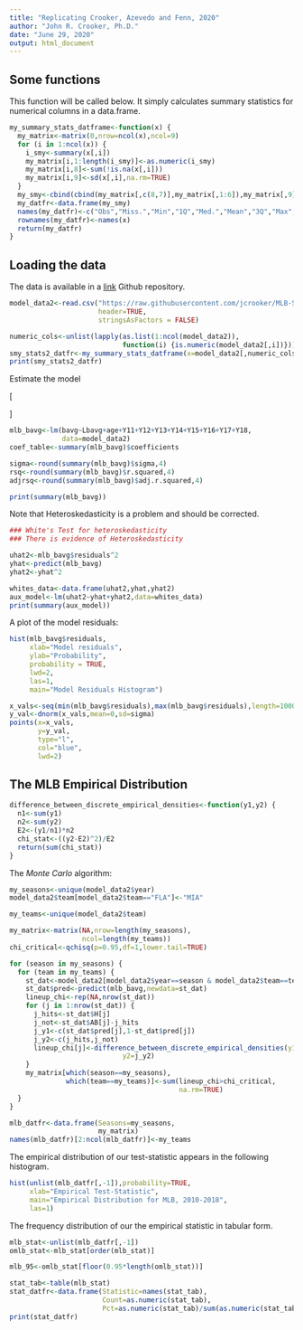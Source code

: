 ```yaml
---
title: "Replicating Crooker, Azevedo and Fenn, 2020"
author: "John R. Crooker, Ph.D."
date: "June 29, 2020"
output: html_document
---
```


## Some functions 

This function will be called below.  It simply calculates summary statistics for numerical columns in a data.frame.

```r
my_summary_stats_datframe<-function(x) {
  my_matrix<-matrix(0,nrow=ncol(x),ncol=9)
  for (i in 1:ncol(x)) {
    i_smy<-summary(x[,i])
    my_matrix[i,1:length(i_smy)]<-as.numeric(i_smy)
    my_matrix[i,8]<-sum(!is.na(x[,i]))
    my_matrix[i,9]<-sd(x[,i],na.rm=TRUE)
  }
  my_smy<-cbind(cbind(my_matrix[,c(8,7)],my_matrix[,1:6]),my_matrix[,9])
  my_datfr<-data.frame(my_smy)
  names(my_datfr)<-c("Obs","Miss.","Min","1Q","Med.","Mean","3Q","Max","SD")
  rownames(my_datfr)<-names(x)
  return(my_datfr)
}

```

## Loading the data

The data is available in a [link](https://github.com/jcrooker/MLB-Sign-Stealing) Github repository. 

```r
model_data2<-read.csv("https://raw.githubusercontent.com/jcrooker/MLB-Sign-Stealing/master/mlb_bavg_data.csv",
                      header=TRUE,
                      stringsAsFactors = FALSE)

numeric_cols<-unlist(lapply(as.list(1:ncol(model_data2)),
                            function(i) {is.numeric(model_data2[,i])}))
smy_stats2_datfr<-my_summary_stats_datframe(x=model_data2[,numeric_cols])
print(smy_stats2_datfr)
```

Estimate the model

\[
\begin{split}
\text{(Eq 18)  }&bavg_{i,t}=\beta_0+\beta_1bavg_{i,t-1}+\beta_2age_{i,t}+\sum_{j=1}^{J}\theta_jI_{i,t,j}+\epsilon_{i,t},
\end{split}
\]

```r
mlb_bavg<-lm(bavg~Lbavg+age+Y11+Y12+Y13+Y14+Y15+Y16+Y17+Y18,
             data=model_data2)
coef_table<-summary(mlb_bavg)$coefficients

sigma<-round(summary(mlb_bavg)$sigma,4)
rsq<-round(summary(mlb_bavg)$r.squared,4)
adjrsq<-round(summary(mlb_bavg)$adj.r.squared,4)

print(summary(mlb_bavg))
```

Note that Heteroskedasticity is a problem and should be corrected.

```r
### White's Test for heteroskedasticity
### There is evidence of Heteroskedasticity

uhat2<-mlb_bavg$residuals^2
yhat<-predict(mlb_bavg)
yhat2<-yhat^2

whites_data<-data.frame(uhat2,yhat,yhat2)
aux_model<-lm(uhat2~yhat+yhat2,data=whites_data)
print(summary(aux_model))
```

A plot of the model residuals:

```r
hist(mlb_bavg$residuals,
     xlab="Model residuals",
     ylab="Probability",
     probability = TRUE,
     lwd=2,
     las=1,
     main="Model Residuals Histogram")

x_vals<-seq(min(mlb_bavg$residuals),max(mlb_bavg$residuals),length=1000)
y_val<-dnorm(x_vals,mean=0,sd=sigma)
points(x=x_vals,
       y=y_val,
       type="l",
       col="blue",
       lwd=2)
```

## The MLB Empirical Distribution

```r
difference_between_discrete_empirical_densities<-function(y1,y2) {
  n1<-sum(y1)
  n2<-sum(y2)
  E2<-(y1/n1)*n2
  chi_stat<-((y2-E2)^2)/E2
  return(sum(chi_stat))
}
```

The *Monte Carlo* algorithm:

```r
my_seasons<-unique(model_data2$year)
model_data2$team[model_data2$team=="FLA"]<-"MIA"

my_teams<-unique(model_data2$team)

my_matrix<-matrix(NA,nrow=length(my_seasons),
                  ncol=length(my_teams))
chi_critical<-qchisq(p=0.95,df=1,lower.tail=TRUE)

for (season in my_seasons) {
  for (team in my_teams) {
    st_dat<-model_data2[model_data2$year==season & model_data2$team==team,]
    st_dat$pred<-predict(mlb_bavg,newdata=st_dat)
    lineup_chi<-rep(NA,nrow(st_dat))
    for (j in 1:nrow(st_dat)) {
      j_hits<-st_dat$H[j]
      j_not<-st_dat$AB[j]-j_hits
      j_y1<-c(st_dat$pred[j],1-st_dat$pred[j])
      j_y2<-c(j_hits,j_not)
      lineup_chi[j]<-difference_between_discrete_empirical_densities(y1=j_y1,
                            y2=j_y2)
    }
    my_matrix[which(season==my_seasons),
              which(team==my_teams)]<-sum(lineup_chi>chi_critical,
                                          na.rm=TRUE)
  }
}

mlb_datfr<-data.frame(Seasons=my_seasons,
                      my_matrix)
names(mlb_datfr)[2:ncol(mlb_datfr)]<-my_teams
```

The empirical distribution of our test-statistic appears in the following histogram.

```r
hist(unlist(mlb_datfr[,-1]),probability=TRUE,
     xlab="Empirical Test-Statistic",
     main="Empirical Distribution for MLB, 2010-2018",
     las=1)
```

The frequency distribution of our the empirical statistic in tabular form.

```r
mlb_stat<-unlist(mlb_datfr[,-1])
omlb_stat<-mlb_stat[order(mlb_stat)]

mlb_95<-omlb_stat[floor(0.95*length(omlb_stat))]

stat_tab<-table(mlb_stat)
stat_datfr<-data.frame(Statistic=names(stat_tab),
                       Count=as.numeric(stat_tab),
                       Pct=as.numeric(stat_tab)/sum(as.numeric(stat_tab)))
print(stat_datfr)
```

